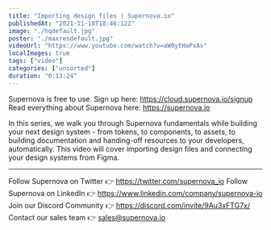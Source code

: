 ```yaml
---
title: "Importing design files | Supernova.io"
publishedAt: "2021-11-18T18:46:12Z"
image: "./hqdefault.jpg"
poster: "./maxresdefault.jpg"
videoUrl: "https://www.youtube.com/watch?v=aW0ytHaPxAs"
localImages: true
tags: ["video"]
categories: ["unsorted"]
duration: "0:13:24"
---
```

Supernova is free to use. Sign up here: https://cloud.supernova.io/signup
Read everything about Supernova here: https://supernova.io

In this series, we walk you through Supernova fundamentals while building your next design system - from tokens, to components, to assets, to building documentation and handing-off resources to your developers, automatically. This video will cover importing design files and connecting your design systems from Figma.

--------

Follow Supernova on Twitter 👉 https://twitter.com/supernova_io
Follow Supernova on LinkedIn 👉  https://www.linkedin.com/company/supernova-io
Join our Discord Community 👉 https://discord.com/invite/9Au3xFTG7x/
Contact our sales team 👉 sales@supernova.io
